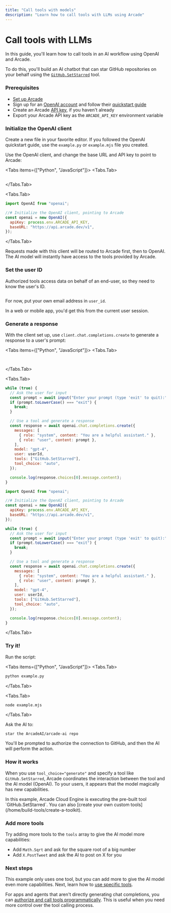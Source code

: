 ```yaml
---
title: "Call tools with models"
description: "Learn how to call tools with LLMs using Arcade"
---
```



# Call tools with LLMs

In this guide, you'll learn how to call tools in an AI workflow using OpenAI and Arcade.

To do this, you'll build an AI chatbot that can star GitHub repositories on your behalf using the [`GitHub.SetStarred`](/toolkits/development/github/github#setstarred) tool.

<Steps>

### Prerequisites

- [Set up Arcade](/home/quickstart)
- Sign up for an [OpenAI account](https://platform.openai.com/signup) and follow their [quickstart guide](https://platform.openai.com/docs/quickstart)
- Create an Arcade [API key](/home/api-keys), if you haven't already
- Export your Arcade API key as the `ARCADE_API_KEY` environment variable

### Initialize the OpenAI client

Create a new file in your favorite editor. If you followed the OpenAI quickstart guide, use the `example.py` or `example.mjs` file you created.

Use the OpenAI client, and change the base URL and API key to point to Arcade:

<Tabs items={["Python", "JavaScript"]}>
<Tabs.Tab>

```python file=<rootDir>/examples/code/home/use-tools/call-tools-with-models/github_stars_chatbot.py#L1-L8 {1,6-7}

```

</Tabs.Tab>

<Tabs.Tab>

```js {1,5-6}
import OpenAI from "openai";

//# Initialize the OpenAI client, pointing to Arcade
const openai = new OpenAI({
  apiKey: process.env.ARCADE_API_KEY,
  baseURL: "https://api.arcade.dev/v1",
});
```

</Tabs.Tab>

</Tabs>

Requests made with this client will be routed to Arcade first, then to OpenAI. The AI model will instantly have access to the tools provided by Arcade.

### Set the user ID

Authorized tools access data on behalf of an end-user, so they need to know the user's ID.

```python file=<rootDir>/examples/code/home/use-tools/call-tools-with-models/github_stars_chatbot.py#L10-L11

```

For now, put your own email address in `user_id`.

In a web or mobile app, you'd get this from the current user session.

### Generate a response

With the client set up, use `client.chat.completions.create` to generate a response to a user's prompt:

<Tabs items={["Python", "JavaScript"]}>
<Tabs.Tab>

```python file=<rootDir>/examples/code/home/use-tools/call-tools-with-models/github_stars_chatbot.py#L13-

```

<ToggleContent showText="Click to view the full example" hideText="Hide example">

```python file=<rootDir>/examples/code/home/use-tools/call-tools-with-models/github_stars_chatbot.py

```

</ToggleContent>

</Tabs.Tab>

<Tabs.Tab>

```js
while (true) {
  // Ask the user for input
  const prompt = await input("Enter your prompt (type 'exit' to quit):");
  if (prompt.toLowerCase() === "exit") {
    break;
  }

  // Use a tool and generate a response
  const response = await openai.chat.completions.create({
    messages: [
      { role: "system", content: "You are a helpful assistant." },
      { role: "user", content: prompt },
    ],
    model: "gpt-4",
    user: userId,
    tools: ["GitHub.SetStarred"],
    tool_choice: "auto",
  });

  console.log(response.choices[0].message.content);
}
```

<ToggleContent showText="Click to view the full example" hideText="Hide example">

```js
import OpenAI from "openai";

//# Initialize the OpenAI client, pointing to Arcade
const openai = new OpenAI({
  apiKey: process.env.ARCADE_API_KEY,
  baseURL: "https://api.arcade.dev/v1",
});

while (true) {
  // Ask the user for input
  const prompt = await input("Enter your prompt (type 'exit' to quit):");
  if (prompt.toLowerCase() === "exit") {
    break;
  }

  // Use a tool and generate a response
  const response = await openai.chat.completions.create({
    messages: [
      { role: "system", content: "You are a helpful assistant." },
      { role: "user", content: prompt },
    ],
    model: "gpt-4",
    user: userId,
    tools: ["GitHub.SetStarred"],
    tool_choice: "auto",
  });

  console.log(response.choices[0].message.content);
}
```

</ToggleContent>

</Tabs.Tab>

</Tabs>

### Try it!

Run the script:

<Tabs items={["Python", "JavaScript"]}>
<Tabs.Tab>

```bash
python example.py
```

</Tabs.Tab>

<Tabs.Tab>

```bash
node example.mjs
```

</Tabs.Tab>

</Tabs>

Ask the AI to:

```
star the ArcadeAI/arcade-ai repo
```

You'll be prompted to authorize the connection to GitHub, and then the AI will perform the action.

</Steps>

### How it works

When you use `tool_choice="generate"` and specify a tool like `GitHub.SetStarred`, Arcade coordinates the interaction between the tool and the AI model (OpenAI). To your users, it appears that the model magically has new capabilities.

<Note>
  In this example, Arcade Cloud Engine is executing the pre-built tool
  `GitHub.SetStarred`. You can also [create your own custom
  tools](/home/build-tools/create-a-toolkit).
</Note>

### Add more tools

Try adding more tools to the `tools` array to give the AI model more capabilities:

- Add `Math.Sqrt` and ask for the square root of a big number
- Add `X.PostTweet` and ask the AI to post on X for you

### Next steps

This example only uses one tool, but you can add more to give the AI model even more capabilities. Next, learn how to [use specific tools](specify-tools).

For apps and agents that aren't directly generating chat completions, you can [authorize and call tools programmatically](/home/use-tools/call-tools-directly). This is useful when you need more control over the tool calling process.
